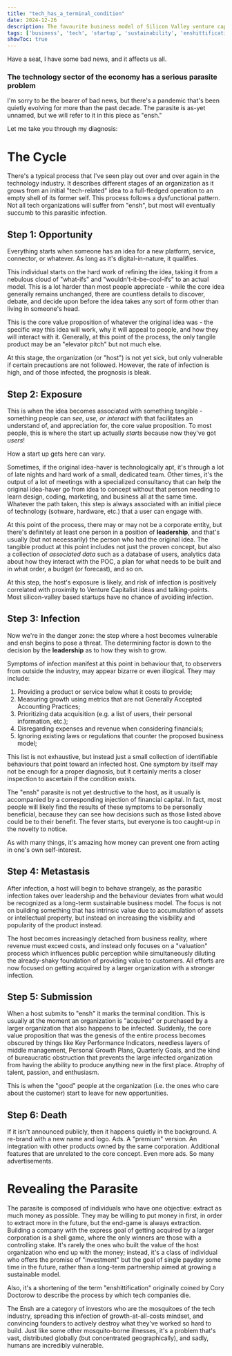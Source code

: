 ```yaml
---
title: "tech_has_a_terminal_condition"
date: 2024-12-26
description: The favourite business model of Silicon Valley venture capitalists, start-up founders, and executives at Big Tech corporate entities suffers from a terminal condition, and it may be too late for things to recover. Explore the process by which organizations go from a healthy idea to an empty husk.
tags: ['business', 'tech', 'startup', 'sustainability', 'enshittification']
showToc: true
---
```


Have a seat, I have some bad news, and it affects us all.

### The technology sector of the economy has a serious parasite problem

I'm sorry to be the bearer of bad news, but there's a pandemic that's been quietly evolving for more than the past decade. The parasite is as-yet unnamed, but we will refer to it in this piece as "ensh."

Let me take you through my diagnosis:

# The Cycle

There's a typical process that I've seen play out over and over again in the technology industry. It describes different stages of an organization as it grows from an initial "tech-related" idea to a full-fledged operation to an empty shell of its former self. This process follows a dysfunctional pattern. Not all tech organizations will suffer from "ensh", but most will eventually succumb to this parasitic infection.

## Step 1: Opportunity

Everything starts when someone has an idea for a new platform, service, connector, or whatever. As long as it's digital-in-nature, it qualifies.

This individual starts on the hard work of refining the idea, taking it from a nebulous cloud of "what-ifs" and "wouldn't-it-be-cool-ifs" to an actual model. This is a lot harder than most people appreciate - while the core idea generally remains unchanged, there are countless details to discover, debate, and decide upon before the idea takes any sort of form other than living in someone's head.

This is the core value proposition of whatever the original idea was - the specific way this idea will work, why it will appeal to people, and how they will interact with it. Generally, at this point of the process, the only tangile product may be an "elevator pitch" but not much else.

At this stage, the organization (or "host") is not yet sick, but only vulnerable if certain precautions are not followed. However, the rate of infection is high, and of those infected, the prognosis is bleak.

## Step 2: Exposure

This is when the idea becomes associated with something tangible - something people can _see, use, or interact with_ that facilitates an understand of, and appreciation for, the core value proposition. To most people, this is where the start up actually _starts_ because now they've got _users_!

How a start up gets here can vary.

Sometimes, if the original idea-haver is technologically apt, it's through a lot of late nights and hard work of a small, dedicated team. Other times, it's the output of a lot of meetings with a specialized consultancy that can help the original idea-haver go from idea to concept without that person needing to learn design, coding, marketing, and business all at the same time. Whatever the path taken, this step is always associated with an initial piece of technology (sotware, hardware, etc.) that a user can engage with.

At this point of the process, there may or may not be a corporate entity, but there's definitely at least one person in a position of __leadership__, and that's usually (but not necessarily) the person who had the original idea. The tangible product at this point includes not just the proven concept, but also a collection of _associated data_ such as a database of users, analytics data about how they interact with the POC, a plan for what needs to be built and in what order, a budget (or forecast), and so on.

At this step, the host's exposure is likely, and risk of infection is positively correlated with proximity to Venture Capitalist ideas and talking-points. Most silicon-valley based startups have no chance of avoiding infection.

## Step 3: Infection

Now we're in the danger zone: the step where a host becomes vulnerable and ensh begins to pose a threat. The determining factor is down to the decision by the __leadership__ as to how they wish to grow.

Symptoms of infection manifest at this point in behaviour that, to observers from outside the industry, may appear bizarre or even illogical. They may include:

1. Providing a product or service below what it costs to provide;
2. Measuring growth using metrics that are not Generally Accepted Accounting Practices;
3. Prioritizing data acquisition (e.g. a list of users, their personal information, etc.);
4. Disregarding expenses and revenue when considering financials;
5. Ignoring existing laws or regulations that counter the proposed business model;

This list is not exhaustive, but instead just a small collection of identifiable behaviours that point toward an infected host. One symptom by itself may not be enough for a proper diagnosis, but it certainly merits a closer inspection to ascertain if the condition exists.

The "ensh" parasite is not yet destructive to the host, as it usually is accompanied by a corresponding injection of financial capital. In fact, most people will likely find the results of these symptoms to be personally beneficial, because they can see how decisions such as those listed above could be to their benefit. The fever starts, but everyone is too caught-up in the novelty to notice.

As with many things, it's amazing how money can prevent one from acting in one's own self-interest.

## Step 4: Metastasis

After infection, a host will begin to behave strangely, as the parasitic infection takes over leadership and the behaviour deviates from what would be recognized as a long-term sustainable business model. The focus is not on building something that has intrinsic value due to accumulation of assets or intellectual property, but instead on increasing the visibility and popularity of the product instead.

The host becomes increasingly detached from business reality, where revenue must exceed costs, and instead only focuses on a "valuation" process which influences public perception while simultaneously diluting the already-shaky foundation of providing value to customers. All efforts are now focused on getting acquired by a larger organization with a stronger infection.

## Step 5: Submission

When a host submits to "ensh" it marks the terminal condition. This is usually at the moment an organization is "acquired" or purchased by a larger organization that also happens to be infected. Suddenly, the core value proposition that was the genesis of the entire process becomes obscured by things like Key Performance Indicators, needless layers of middle management, Personal Growth Plans, Quarterly Goals, and the kind of bureaucratic obstruction that prevents the large infected organization from having the ability to produce anything new in the first place. Atrophy of talent, passion, and enthusiasm.

This is when the "good" people at the organization (i.e. the ones who care about the customer) start to leave for new opportunities.

## Step 6: Death

If it isn't announced publicly, then it happens quietly in the background. A re-brand with a new name and logo. Ads. A "premium" version. An integration with other products owned by the same corporation. Additional features that are unrelated to the core concept. Even more ads. So many advertisements.

# Revealing the Parasite

The parasite is composed of individuals who have one objective: extract as much money as possible. They may be willing to put money in first, in order to extract more in the future, but the end-game is always extraction. Building a company with the express goal of getting acquired by a larger corporation is a shell game, where the only winners are those with a controlling stake. It's rarely the ones who built the value of the host organization who end up with the money; instead, it's a class of individual who offers the promise of "investment" but the goal of single payday some time in the future, rather than a long-term partnership aimed at growing a sustainable model.

Also, it's a shortening of the term "enshittification" originally coined by Cory Doctorow to describe the process by which tech companies die.

The Ensh are a category of investors who are the mosquitoes of the tech industry, spreading this infection of growth-at-all-costs mindset, and convincing founders to actively destroy what they've worked so hard to build. Just like some other mosquito-borne illnesses, it's a problem that's vast, distributed globally (but concentrated geographically), and sadly, humans are incredibly vulnerable.